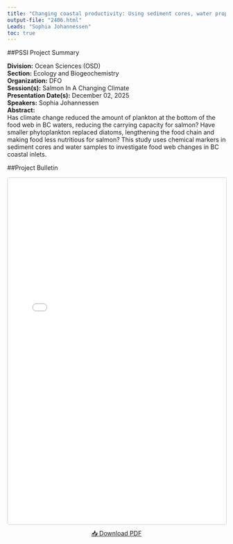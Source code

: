 ```yaml
---
title: "Changing coastal productivity: Using sediment cores, water properties and archived plankton data to identify changes at the bottom of the food web in BC’s coastal waters"
output-file: "2406.html"
Leads: "Sophia Johannessen"
toc: true
---
```


##PSSI Project Summary

**Division:** Ocean Sciences (OSD)  
**Section:** Ecology and Biogeochemistry   
**Organization:** DFO  
**Session(s):** Salmon In A Changing Climate  
**Presentation Date(s):** December 02, 2025  
**Speakers:** Sophia Johannessen  
**Abstract:**  
Has climate change reduced the amount of plankton at the bottom of the food web in BC waters, reducing the carrying capacity for salmon? Have smaller phytoplankton replaced diatoms, lengthening the food chain and making food less nutritious for salmon? This study uses chemical markers in sediment cores and water samples to investigate food web changes in BC coastal inlets.   

##Project Bulletin

<iframe src="../../data/PSSI_bulletin/2406.pdf" width="100%" height="800px" style="border: 1px solid #ccc; border-radius: 4px;"></iframe>

<p style="text-align: center; margin-top: 10px;">
[📥 Download PDF](../../data/PSSI_bulletin/2406.pdf){.btn .btn-primary target="_blank"}
</p>

